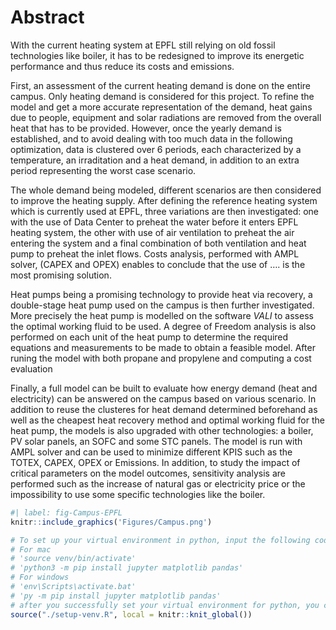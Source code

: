 # Abstract

<!--
In light of the MOES course at EPFL, the following project models a new energy infrastructure at EPFL for heating supply. In fact, the current heating system being close to its end of lifetime, it has to be replaced improving its performance. To do so, the current heating demands are classified first. Then, different scenarios for the heating supply are analyzed, such as introducing heat pumps, using waste heat or preheating the air provided by the ventilation system. Thereby, the possibility to recover waste heat is considered, more precisely by collecting the heat produced by the data center. Each option is evaluated based on their energetic efficiency, and economic viability considering investment and operating cost. At the end, the optimized scenario for the renewed heat supply system will be presented as solution.
-->

With the current heating system at EPFL still relying on old fossil technologies like boiler, it has to be redesigned to improve its energetic performance and thus reduce its costs and emissions.

First, an assessment of the current heating demand is done on the entire campus. Only heating demand is considered for this project. To refine the model and get a more accurate representation of the demand, heat gains due to people, equipment and solar radiations are removed from the overall heat that has to be provided. 
However, once the yearly demand is established, and to avoid dealing with too much data in the following optimization, data is clustered over 6 periods, each characterized by a temperature, an irraditation and a heat demand, in addition to an extra period representing the worst case scenario.

The whole demand being modeled, different scenarios are then considered to improve the heating supply. After defining the reference heating system which is currently used at EPFL, three variations are then investigated: one with the use of Data Center to preheat the water before it enters EPFL heating system, the other with use of air ventilation to preheat the air entering the system and a final combination of both ventilation and heat pump to preheat the inlet flows. Costs analysis, performed with AMPL solver, (CAPEX and OPEX) enables to conclude that the use of .... is the most promising solution.

Heat pumps being a promising technology to provide heat via recovery, a double-stage heat pump used on the campus is then further investigated. More precisely the heat pump is modelled on the software $\textit{VALI}$ to assess the optimal working fluid to be used. A degree of Freedom analysis is also performed on each unit of the heat pump to determine the required equations and measurements to be made to obtain a feasible model. After runing the model with both propane and propylene and computing a cost evaluation 

Finally, a full model can be built to evaluate how energy demand (heat and electricity) can be answered on the campus based on various scenario. In addition to reuse the clusteres for heat demand determined beforehand as well as the cheapest heat recovery method and optimal working fluid for the heat pump, the models is also upgraded with other technologies: a boiler, PV solar panels, an SOFC and some STC panels. The model is run with AMPL solver and can be used to minimize different KPIS such as the TOTEX, CAPEX, OPEX or Emissions. In addition, to study the impact of critical parameters on the model outcomes, sensitivity analysis are performed such as the increase of natural gas or electricity price or the impossibility to use some specific technologies like the boiler. 


```r
#| label: fig-Campus-EPFL
knitr::include_graphics('Figures/Campus.png')
```
```r
# To set up your virtual environment in python, input the following code in your terminal after running this chunk:
# For mac
# 'source venv/bin/activate'
# 'python3 -m pip install jupyter matplotlib pandas'
# For windows
# 'env\Scripts\activate.bat'
# 'py -m pip install jupyter matplotlib pandas'
# after you successfully set your virtual environment for python, you can comment out this chunk
source("./setup-venv.R", local = knitr::knit_global())
```